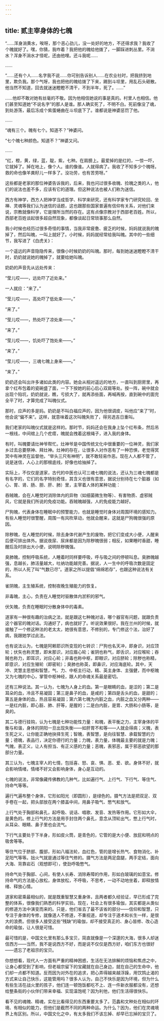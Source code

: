 ```yaml
---
---
---
```

title: 贰主宰身体的七魄
---




“……浑身淌黄水，唉呀，那个恶心劲儿，没一处好的地方，不还得求我？我收了个魄就好了。嘿，你猜，我咋着？我把他的魄给他拨了，一脚踩进刺丛里。不淌水？浑身不淌水才怪呢，还由他哩。还斗我呢……

……

“……还有个人……名字我不说……你可别告诉别人……在农业社时，把我挤到地里，欺负我。那个气呀，我也把他的魄给拨了下来，踢到斗坝里，用乱石头砸散。他当然不知道，回去就迷迷瞪瞪不清干，不到半年，死了。……”

……他却不敢对她有丝毫的不敬。因为他相信她说的事是真的。村里人也相信。他们甚至知道她“不说名字”的那人是谁。那人确实死了，不明不白。死前像没了魂，到处游荡，最后冻成个紫蛋蜷曲在斗坝底下了。谁都说是神婆惩罚了他。

……

“魂有三个。魄有七个。知道不？”神婆问。

“七个魄七种颜色。知道不？”神婆又问。

……

“红，橙，黄，绿，蓝，靛，紫，七种。在肩膀上。最爱掉的是红的，一惊一吓，它就掉了。掉在地上，像个人。谁的像谁。人就得病了。我收了不知多少个魄呀。救的命也像羊粪籽儿一样多了。没功劳，也有苦劳呀。”

这些都是老家的那位神婆告诉我的，后来，我也问过很多收魄、捡魄之类的人，他们的说法也差不多，应该有它的道理。但这种说法也被人们称为迷信。

西方有神学，西方人把神学当成哲学、科学来研究，还有科学家专门研究轮回、坐禅、灵魂等我们认为迷信的话题，这也跟那些国家普遍有信仰有关系，对他们来说，宗教就像科学，它是理所当然的存在。这有点像宗教对于西部老百姓。所以，西部老百姓谈起很多超自然现象，都像谈起日常琐事那么自然。

我小时候也经历过很多奇怪的事情，当我非常疲惫、疲乏的时候，妈妈就说我的魄掉了，然后叫魄，一叫上就好了。小时候，妈妈就经常给我叫魄。其中的一些细节，我写进了《白虎关》：

一个遥远的声音隐隐传来，很像小时候奶奶的叫魄。那时，每到她迷迷瞪瞪不清干时，奶奶就说她的魄掉了，就要给她叫魄。

奶奶的声音先从远处传来：

“莹儿哎——，远处吓了近处来。”

一人就应：“来了。”

“莹儿哎——，高处吓了低处来——。”

“来了。”

“莹儿哎——，热处吓了凉处来——。”

“来了。”

“莹儿哎——，饥处吓了饱处来——。”

“来了。”

“莹儿哎——，三魂七魄上身来——。”

“来了。”

奶奶还会叫出许多诸如此类的内容。她会从相对遥远的地方，一直叫到厨房里，再拿个红布包着的瓷碗盛了面，一下下按她的前心后心双肩等处。按一阵，碗中就会出现个陷坑，奶奶就说，瞧，亏损大了，就再添些面，再喊再按，直到碗中的面完全平了时，才算完成了叫魄仪式。

那时，应声的多是妈。奶奶是不叫白福应声的，因为他很调皮，叫他应“来了”时，他会说“偏不来”。这样，就意味着这次叫魄失败了，得另选吉日重叫。

我们老家的叫魄仪式就是这样的。那时节，妈妈还会在我身上坠个红布条，然后吊一根线，中间绾上几个疙瘩，魄就会拽着这根绳子，进入我的身体。

有时，叫魄要请灶神爷帮忙。灶神爷是中国传统文化中很重要的一位神灵，我们家乡过去总要祭神、拜灶神。灶神的存在，让很多人对作恶有了一种恐惧，老觉得冥冥中有神灵在监督他，“举头三尺有神明”，就不敢轻易作恶。现在人人都不管了，说是迷信，人心上的那根底线，好像也给抽掉了。

实际上，不仅仅是道家，古代的中医也认可三魂七魄的说法，还认为三魂七魄都是有名字的，它们的名字特别奇怪，其含义也很有意思，据说分别待在七个脏器（如心、胃、肾、肠、胆、肝、肺）里，主宰着人体的某种功能：

吞贼魄，会在人睡觉时消除体内的异物（如细菌微生物等）、有害物质、虚邪贼风，它就是我们所说的免疫功能。吞贼魄越强，人的免疫能力越好。

尸狗魄，代表身体在睡眠中的预警能力，也就是睡觉时身体对周围环境的感知力。有些人睡觉时很警醒，周围一有风吹草动，他就会醒来，这就是尸狗魄很强的原因。

除秽魄，在人睡觉的时候，除去身体代谢产生的废物，把它们变成大小便，人醒来后便可排出体外。据说夜尿、尿床都是因为除秽魄很弱；相反，如果睡时香甜，睡醒后及时排出大小便，说明除秽魄强。

臭肺魄，控制呼吸系统，人睡着时同样要呼吸，呼与吸之间的停顿叫息。臭肺魄越强，息越长，肺活量越大，吐纳功能越完善。据说，人一生中的呼吸次数是固定的，所以人死了叫“气数已尽”。道家之所以提倡“绵绵若存”，也跟这种说法有关系。

雀阴魄，主生殖系统，控制夜晚生殖能力的恢复。

非毒魄，主心，负责在人睡觉时驱散体内淤积的邪气。

伏矢魄，负责在睡眠时分散身体中的毒素。

道家有一种很有趣的治病之法，就是跟这七种魄对话，哪个器官有问题，就跟负责这个器官的魄对话。沟通好了，病也就好了。听说效果很好。我在兰州的时候，就接触了一个修这种法的老太太，她很有意思，不修别的，专门修这个法，治好了病，我跟她学过此法。

也有说法认为，七魄是阿赖耶识所变现的七转识：尸狗也名天冲，即身识，对应顶轮；伏矢也称灵慧，即末那识，对应眉心轮；雀阴也称气，即舌识，对应喉轮；吞贼也称力，即耳识，对应心轮；非毒也称中枢，即眼识，对应脐轮；除秽也称精，即意识，对应生殖轮（即密轮）；臭肺也称英，即鼻识，对应海底轮。其中，天冲、灵慧主思想和智慧，气、力、中枢主行动，精、英主身体、主强健，而中枢魄又为七魄的中心，掌管中枢神经，跟人的命魂关系最是密切。

还有三种说法。其一认为，七魄为人身上的血。第一是眼睛的血，是涩的；第二是耳朵的血，冷且不易凝固；第三是鼻子的血，是咸的；第四是舌头的血，是甜的；第五是身体的血，热且容易凝固；第六第七魄为内脏之血，内脏之血又分两种——一是红内脏，即心脏、肺、肝等，是腥的；二是白内脏，是胃、大肠和小肠等，是臭的。

其二与德行挂钩，认为七魄是七种功能性力量：和魄，表平衡之力，主宰身体的平衡与和谐，身体的阴阳一旦出现失衡——如肝胃不和等——人就会得病；义魄，表生死之义，让你能正确地抉择生死；智魄，表智慧，是向往智慧、承载智慧的力量；德魄，表品行，决定你德行的力量；力魄，表力量，体魄最主要的就是力魄；气魄，表正义，让人有担当、有正义感的力量；恶魄，表邪恶，属于邪恶欲望的那部分力量。

其三认为，七魄主宰人的七情，包括喜、怒、哀、惧、恶、爱、欲。身体不好，就会影响情绪，情绪不好又会影响身体，身心是互动的。

七魄的说法，非常像藏传佛教的几种气，比如遍行气、上行气、下行气、等住气、持命气等等。

遍行气遍布整个身体，它形如阳光（即圆形），是绿色的。摄气方法是把双足、双手卷在一起，把头部放在两个膝盖中间，用鼻子吸气、憋气和放气。

上行气处于胸部和鼻孔，起呼吸、说话、唱歌、发音、发热等作用。它形如大伞，是黄色的。修上行气的方法是用手封住两个鼻孔，意念从顶轮出气，憋上行气时，从耳朵、眼睛、鼻子里也会流气。

下行气主要处于下半身，形如皮火筒，是青色的，它管的是大小便、放屁和明点的吸舍等等。

等住气位于脐部、腹部，形如八福法轮，血红色，管的是增长热气、食物消化、补足阳气等等。拙火气就是通过等住气修的。摄气方法是两足盘腿，两手定结，面向大海、背靠岩石（观想即可），使劲呼吸憋气。

持命气处于胸部、心间，有使人长寿、消除寿障的作用，形如白玻璃的如意宝。修持命气的方法是心放松，身体放松，不呼吸，不思考，一动不动地坐着，即释放情绪、释放心情。

道家和密乘最相似的，就是既重智慧又重身体，且两者都久经验证，早已形成了完整的体系，很像我们熟悉的科学实验。现在，社会上有很多瑜伽，其实都是从类似的修道方法中演变而来的。只是，他们省去了最不该省的部分——信仰和智慧，只专注于身体的专修，就像道人不修道，不重视道，却专注于道术和长生一样，是很大的浪费。但很多人接受这些“残缺”的瑜伽，却不接受真正的、身心皆修、改心造命的瑜伽，让人很是可惜。

最可惜的是，中国文化里有那么多宝贝，简直就像是一个深邃的大海，很多人却迷信西方——当然，我不是说西方不好，而是说不仅仅是西方好，咱们东方也很好——遗忘了老祖宗的宝贝。

你想想看，现代人一方面有严重的精神困惑，生活在无法排解的烦恼和焦虑之中，让身心都受到了影响，但老祖宗留下的宝藏就在自己身边，就在自己的生命中，他们却一点都不知道。反而因为对外在的追求，把心弄得越来越浮躁，用饮鸩止渴的方式来让自己快乐，这能管用吗？很多人认为，自己不快乐是因为环境，但为什么有些生活在战火里的孩子，他们连一顿饱饭都吃不上、连一件新衣服都没有，还想给整条街的小伙伴们带来幸福、实现温饱呢？因为利他，他们生活得很快乐。

看不见的魂魄、精魂，实在比看得见的东西重要太多了。范蠡和文种处在相似的环境、有相似的能力，但他们是截然不同的两种命运。为什么？因为，他们在灵魂境界上有区别。所以，中国文化之中，有太多我们不该忘掉、却早已忘掉的宝贝了。